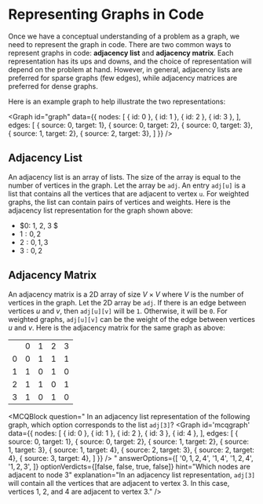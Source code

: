 # Representing Graphs in Code

Once we have a conceptual understanding of a problem as a graph, we need to represent the graph in
code. There are two common ways to represent graphs in code: **adjacency list** and 
**adjacency matrix**. Each representation has its ups and downs, and the choice of representation
will depend on the problem at hand. However, in general, adjacency lists are preferred for sparse
graphs (few edges), while adjacency matrices are preferred for dense graphs.


Here is an example graph to help illustrate the two representations:

<Graph
  id="graph"
  data={{
    nodes: [
      { id: 0 }, 
      { id: 1 }, 
      { id: 2 }, 
      { id: 3 },
    ],
    edges: [
      { source: 0, target: 1},
      { source: 0, target: 2},
      { source: 0, target: 3},
      { source: 1, target: 2},
      { source: 2, target: 3},
    ]
  }}
/>

## Adjacency List

An adjacency list is an array of lists. The size of the array is equal to the number of vertices in
the graph. Let the array be `adj`. An entry `adj[u]` is a list that contains all the vertices that
are adjacent to vertex `u`. For weighted graphs, the list can contain pairs of vertices and weights.
Here is the adjacency list representation for the graph shown above:


- $0: 1, 2, 3 $
- $1: 0, 2$
- $2: 0, 1, 3$
- $3: 0, 2$

## Adjacency Matrix

An adjacency matrix is a 2D array of size $V \times V$ where $V$ is the number of vertices in the
graph. Let the 2D array be `adj`. If there is an edge between vertices $u$ and $v$, then `adj[u][v]`
will be `1`. Otherwise, it will be `0`. For weighted graphs, `adj[u][v]` can be the weight of the
edge between vertices $u$ and $v$. Here is the adjacency matrix for the same graph as above:

<table>
  <tr>
    <td></td>
    <td>0</td>
    <td>1</td>
    <td>2</td>
    <td>3</td>
  </tr>
  <tr>
    <td>0</td>
    <td>0</td>
    <td>1</td>
    <td>1</td>
    <td>1</td>
  </tr>
  <tr>
    <td>1</td>
    <td>1</td>
    <td>0</td>
    <td>1</td>
    <td>0</td>
  </tr>
  <tr>
    <td>2</td>
    <td>1</td>
    <td>1</td>
    <td>0</td>
    <td>1</td>
  </tr>
  <tr>
    <td>3</td>
    <td>1</td>
    <td>0</td>
    <td>1</td>
    <td>0</td>
  </tr>
</table>

<MCQBlock
  question="
  In an adjacency list representation of the following graph, which option corresponds to the list 
  `adj[3]`?
  <Graph
    id='mcqgraph'
    data={{
      nodes: [
        { id: 0 }, 
        { id: 1 }, 
        { id: 2 }, 
        { id: 3 },
        { id: 4 },
      ],
      edges: [
        { source: 0, target: 1},
        { source: 0, target: 2},
        { source: 1, target: 2},
        { source: 1, target: 3},
        { source: 1, target: 4},
        { source: 2, target: 3},
        { source: 2, target: 4},
        { source: 3, target: 4},
      ]
    }}
  />
  "
  answerOptions={[
    '$0, 1, 2, 4$',
    '$1, 4$',
    '$1, 2, 4$',
    '$1, 2, 3$',
  ]}
  optionVerdicts={[false, false, true, false]}
  hint="Which nodes are adjacent to node 3"
  explanation="In an adjacency list representation, `adj[3]` will contain all the vertices that are 
  adjacent to vertex 3. In this case, vertices 1, 2, and 4 are adjacent to vertex 3."
/>